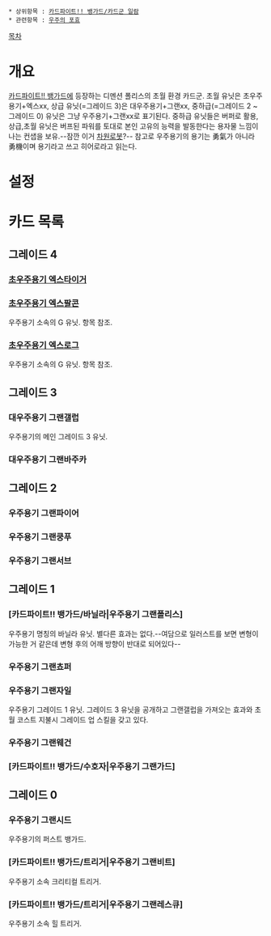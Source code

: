  * 상위항목 : [[카드파이트!! 뱅가드/카드군 일람]]
 * 관련항목 : [[우주의 포효]]

[[목차]]

= 개요 =
[[카드파이트!! 뱅가드]]에 등장하는 디멘션 폴리스의 초월 환경 카드군. 초월 유닛은 초우주용기+엑스xx, 상급 유닛(=그레이드 3)은 대우주용기+그랜xx, 중하급(=그레이드 2 ~ 그레이드 0) 유닛은 그냥 우주용기+그랜xx로 표기된다. 중하급 유닛들은 버퍼로 활용, 상급,초월 유닛은 버프된 파워를 토대로 본인 고유의 능력을 발동한다는 용자물 느낌이 나는 컨샙을 보유.--잠깐 이거 [[차원로봇]]?-- 참고로 우주용기의 용기는 勇氣가 아니라 勇機이며 용기라고 쓰고 히어로라고 읽는다.

= 설정 =

= 카드 목록 =
== 그레이드 4 ==

=== [[초우주용기 엑스타이거]] ===

=== [[초우주용기 엑스팔콘]] ===

우주용기 소속의 G 유닛. 항목 참조.

=== [[초우주용기 엑스로그]] ===

우주용기 소속의 G 유닛. 항목 참조.

== 그레이드 3 ==

=== 대우주용기 그랜갤럽 ===

우주용기의 메인 그레이드 3 유닛.

=== 대우주용기 그랜바주카 ===

== 그레이드 2 ==

=== 우주용기 그랜파이어 ===

=== 우주용기 그랜쿵푸 ===

=== 우주용기 그랜서브 ===

== 그레이드 1 ==

=== [카드파이트!! 뱅가드/바닐라|우주용기 그랜폴리스] ===

우주용기 명칭의 바닐라 유닛. 별다른 효과는 없다.--여담으로 일러스트를 보면 변형이 가능한 거 같은데 변형 후의 어깨 방향이 반대로 되어있다--

=== 우주용기 그랜쵸퍼 ===

=== 우주용기 그랜자일 ===

우주용기 그레이드 1 유닛. 그레이드 3 유닛을 공개하고 그랜갤럽을 가져오는 효과와 초월 코스트 지불시 그레이드 업 스킬을 갖고 있다.

=== 우주용기 그랜웨건 ===

=== [카드파이트!! 뱅가드/수호자|우주용기 그랜가드] ===

== 그레이드 0 ==

=== 우주용기 그랜시드 ===

우주용기의 퍼스트 뱅가드.

=== [카드파이트!! 뱅가드/트리거|우주용기 그랜비트] ===

우주용기 소속 크리티컬 트리거. 

=== [카드파이트!! 뱅가드/트리거|우주용기 그랜레스큐] ===

우주용기 소속 힐 트리거.
